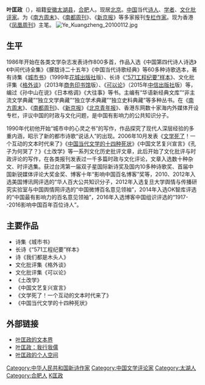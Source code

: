 {{BLP unsourced}}
'''叶匡政'''（{{bd|1969年||||catIdx=Y}}），祖籍[[安徽|安徽]][[太湖县|太湖县]]，[[合肥|合肥]]人。现居[[北京|北京]]。[[中国|中国]]当代[[诗人|诗人]]、[[学者|学者]]、[[文化批评家|文化批评家]]。为《[[南方周末|南方周末]]》、《[[南都周刊|南都周刊]]》、《[[新京报|新京报]]》等多家报刊[[专栏作家|专栏作家]]。现为香港《[[凤凰周刊|凤凰周刊]]》主笔。
[[File:Ye_Kuangzheng_20100112.jpg|thumb]]

== 生平 ==
1986年开始在各类文学杂志发表诗作800多首，作品入选《中国第四代诗人诗选》《中间代诗全集》《朦胧诗二十五年》《中国当代诗歌经典》等60多种诗歌选本，著有诗集《[[城市书|城市书]]》（1999年[[花城出版社|花城出版社]]版）、长诗《[[“571工程纪要”样本|“571工程纪要”样本]]》、文化批评集《[[格外谈|格外谈]]》（2013年[[商务印书馆|商务印书馆]]版）、《[[可以论|可以论]]》（2015年[[中信出版社|中信出版社]]版）等，编过《孙中山在说》《日本格调》《大往事》等书。主编有“华语新经典文库”“非主流文学典藏”“独立文学典藏”“独立学术典藏”“独立史料典藏”等多种丛书。在《[[南方周末|南方周末]]》、《[[南都周刊|南都周刊]]》、《[[新京报|新京报]]》《[[北京青年报|北京青年报]]》、香港东网数十家海内外媒体开设专栏，评议中国的时政与文化问题，是中国有影响力的公共知识分子。

1990年代初他开始“城市中的心灵之书”的写作，作品探究了现代人深层经验的多重内涵，昭示了新的都市诗歌“说话人”的出现。2006年10月发表《[[文学死了|文学死了]]！一个互动的文本时代来了》《[[中国当代文学的十四种死状|中国当代文学的十四种死状]]》《中国文艺复兴宣言》《孔子为何哭了？》《土改学》等一系列文化历史批评文章，此后开始了文化批评与时政评论的写作，在各类报刊发表过一千多篇时政与文化评论，文章入选数十种杂文、时评选集。获过台湾第一届双子星国际新诗奖及国内10多种诗歌奖、首届中国新锐媒体评论大奖金奖、博客十年“影响中国百名博客”奖等，2010、2012年入选美国博讯网评选的“华人百大公共知识分子，2012年入选复旦大学舆情与传播研究实验室与中国舆情网评选的“中国微博百名意见领袖”，2014年入选OK智库评选的“中国最有影响力的百名意见领袖”，2016年入选博客中国组识评选的“1917--2016影响中国百年百位诗人”。

==主要作品==
*诗集《城市书》
*长诗《“571工程纪要”样本》
* 诗《我们都是木头人》
*文化批评集《格外谈》
*文化批评集《可以论》
*《土改学》
*《中国文艺复兴宣言》
*《文学死了！一个互动的文本时代来了》
*《中国当代文学的十四种死状》

==外部链接==
*[http://blog.sina.com.cn/yekuangzheng  叶匡政的文本界]{{Wayback|url=http://blog.sina.com.cn/yekuangzheng |date=20080726130051 }}
*[http://yekuangzheng.blog.sohu.com/  叶匡政：我行我儒]{{Wayback|url=http://yekuangzheng.blog.sohu.com/ |date=20081011163613 }}
*[https://web.archive.org/web/20080603085611/http://blog.ifeng.com/967800.html 叶匡政的个人空间]

{{DEFAULTSORT:Y}}
[[Category:中华人民共和国新诗作家|Category:中华人民共和国新诗作家]]
[[Category:中国文学评论家|Category:中国文学评论家]]
[[Category:太湖人|Category:太湖人]]
[[Category:合肥人|Category:合肥人]]
[[Category:葉姓|K匡政]]
